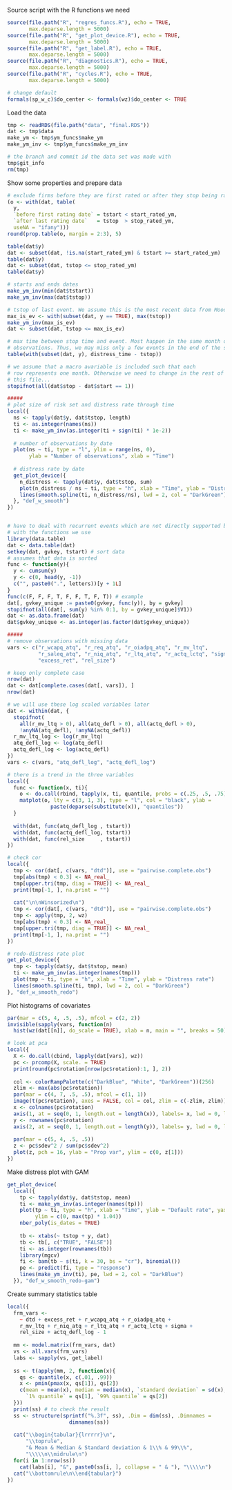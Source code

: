 <!-- the file assumes that you have defined list `fs` with the path to the
     data -->

Source script with the R functions we need 

<div class="hideable">

```{r source_r_funcs}
source(file.path("R", "regres_funcs.R"), echo = TRUE, 
       max.deparse.length = 5000)
source(file.path("R", "get_plot_device.R"), echo = TRUE, 
       max.deparse.length = 5000)
source(file.path("R", "get_label.R"), echo = TRUE, 
       max.deparse.length = 5000)
source(file.path("R", "diagnostics.R"), echo = TRUE, 
       max.deparse.length = 5000)
source(file.path("R", "cycles.R"), echo = TRUE, 
       max.deparse.length = 5000)

# change default
formals(sp_w_c)$do_center <- formals(wz)$do_center <- TRUE
```

</div>

Load the data

```{r load_dat}
tmp <- readRDS(file.path("data", "final.RDS"))
dat <- tmp$data
make_ym <- tmp$ym_funcs$make_ym
make_ym_inv <- tmp$ym_funcs$make_ym_inv

# the branch and commit id the data set was made with 
tmp$git_info
rm(tmp)
```

Show some properties and prepare data

<div class="hideable">

```{r show_prop}
# exclude firms before they are first rated or after they stop being rated
(o <- with(dat, table(
  y,
  `before first rating date` = tstart < start_rated_ym, 
  `after last rating date`   = tstop  > stop_rated_ym,
  useNA = "ifany")))
round(prop.table(o, margin = 2:3), 5)

table(dat$y)
dat <- subset(dat, !is.na(start_rated_ym) & tstart >= start_rated_ym)
table(dat$y)
dat <- subset(dat, tstop <= stop_rated_ym) 
table(dat$y)

# starts and ends dates
make_ym_inv(min(dat$tstart))
make_ym_inv(max(dat$tstop))

# tstop of last event. We assume this is the most recent data from Moodys
max_is_ev <- with(subset(dat, y == TRUE), max(tstop))
make_ym_inv(max_is_ev)
dat <- subset(dat, tstop <= max_is_ev)

# max time between stop time and event. Most happen in the same month of the
# observations. Thus, we may miss only a few events in the end of the sample
table(with(subset(dat, y), distress_time - tstop))

# we assume that a macro avariable is included such that each 
# row represents one month. Otherwise we need to change in the rest of 
# this file...
stopifnot(all(dat$stop - dat$start == 1))

#####
# plot size of risk set and distress rate through time
local({
  ns <- tapply(dat$y, dat$tstop, length)
  ti <- as.integer(names(ns))
  ti <- make_ym_inv(as.integer(ti + sign(ti) * 1e-2))
  
  # number of observations by date
  plot(ns ~ ti, type = "l", ylim = range(ns, 0), 
       ylab = "Number of observations", xlab = "Time")
  
  # distress rate by date
  get_plot_device({
    n_distress <- tapply(dat$y, dat$tstop, sum)
    plot(n_distress / ns ~ ti, type = "h", xlab = "Time", ylab = "Distress rate")
    lines(smooth.spline(ti, n_distress/ns), lwd = 2, col = "DarkGreen")
  }, "def_w_smooth")
})


# have to deal with recurrent events which are not directly supported by 
# with the functions we use
library(data.table)
dat <- data.table(dat)
setkey(dat, gvkey, tstart) # sort data
# assumes that data is sorted
func <- function(y){
  y <- cumsum(y)
  y <- c(0, head(y, -1))
  c("", paste0(".", letters))[y + 1L]
}
func(c(F, F, F, T, F, F, T, F, T)) # example
dat[, gvkey_unique := paste0(gvkey, func(y)), by = gvkey]
stopifnot(all(dat[, sum(y) %in% 0:1, by = gvkey_unique]$V1))
dat <- as.data.frame(dat)
dat$gvkey_unique <- as.integer(as.factor(dat$gvkey_unique))

#####
# remove observations with missing data
vars <- c("r_wcapq_atq", "r_req_atq", "r_oiadpq_atq", "r_mv_ltq",
          "r_saleq_atq", "r_niq_atq", "r_ltq_atq", "r_actq_lctq", "sigma",
          "excess_ret", "rel_size")

# keep only complete case
nrow(dat)
dat <- dat[complete.cases(dat[, vars]), ]
nrow(dat)

# we will use these log scaled variables later
dat <- within(dat, {
  stopifnot(
    all(r_mv_ltq > 0), all(atq_defl > 0), all(actq_defl > 0), 
    !anyNA(atq_defl), !anyNA(actq_defl))
  r_mv_ltq_log <- log(r_mv_ltq)
  atq_defl_log <- log(atq_defl) 
  actq_defl_log <- log(actq_defl)
})
vars <- c(vars, "atq_defl_log", "actq_defl_log")

# there is a trend in the three variables 
local({
  func <- function(x, ti){
    o <- do.call(rbind, tapply(x, ti, quantile, probs = c(.25, .5, .75)))
    matplot(o, lty = c(3, 1, 3), type = "l", col = "black", ylab = 
              paste(deparse(substitute(x)), "quantiles"))
  }
  
  with(dat, func(atq_defl_log , tstart))
  with(dat, func(actq_defl_log, tstart))
  with(dat, func(rel_size     , tstart))
})

# check cor
local({
  tmp <- cor(dat[, c(vars, "dtd")], use = "pairwise.complete.obs")
  tmp[abs(tmp) < 0.3] <- NA_real_
  tmp[upper.tri(tmp, diag = TRUE)] <- NA_real_
  print(tmp[-1, ], na.print = "")
  
  cat("\n\nWinsorized\n")
  tmp <- cor(dat[, c(vars, "dtd")], use = "pairwise.complete.obs")
  tmp <- apply(tmp, 2, wz)
  tmp[abs(tmp) < 0.3] <- NA_real_
  tmp[upper.tri(tmp, diag = TRUE)] <- NA_real_
  print(tmp[-1, ], na.print = "")
})

# redo-distress rate plot 
get_plot_device({
  tmp <- tapply(dat$y, dat$tstop, mean)
  ti <- make_ym_inv(as.integer(names(tmp)))
  plot(tmp ~ ti, type = "h", xlab = "Time", ylab = "Distress rate")
  lines(smooth.spline(ti, tmp), lwd = 2, col = "DarkGreen")
}, "def_w_smooth_redo")
```

Plot histograms of covariates

```{r cov_hist}
par(mar = c(5, 4, .5, .5), mfcol = c(2, 2))
invisible(sapply(vars, function(n)
  hist(wz(dat[[n]], do_scale = TRUE), xlab = n, main = "", breaks = 50)))

# look at pca
local({
  X <- do.call(cbind, lapply(dat[vars], wz))
  pc <- prcomp(X, scale. = TRUE)
  print(round(pc$rotation[nrow(pc$rotation):1, ], 2))
  
  col <- colorRampPalette(c("DarkBlue", "White", "DarkGreen"))(256)
  zlim <- max(abs(pc$rotation))
  par(mar = c(4, 7, .5, .5), mfcol = c(1, 1))
  image(t(pc$rotation), axes = FALSE, col = col, zlim = c(-zlim, zlim))
  x <- colnames(pc$rotation)
  axis(1, at = seq(0, 1, length.out = length(x)), labels= x, lwd = 0, las = 2)
  y <- rownames(pc$rotation)
  axis(2, at = seq(0, 1, length.out = length(y)), labels= y, lwd = 0, las = 1)
  
  par(mar = c(5, 4, .5, .5))
  z <- pc$sdev^2 / sum(pc$sdev^2)
  plot(z, pch = 16, ylab = "Prop var", ylim = c(0, z[1]))
})
```

Make distress plot with GAM

```{r distress_plot_gam, cache = 1}
get_plot_device(
  local({
    tp <- tapply(dat$y, dat$tstop, mean)
    ti <- make_ym_inv(as.integer(names(tp)))
    plot(tp ~ ti, type = "h", xlab = "Time", ylab = "Default rate", yaxs = "i", 
         ylim = c(0, max(tp) * 1.04))
    nber_poly(is_dates = TRUE)
    
    tb <- xtabs(~ tstop + y, dat)
    tb <- tb[, c("TRUE", "FALSE")]
    ti <- as.integer(rownames(tb))
    library(mgcv)
    fi <- bam(tb ~ s(ti, k = 30, bs = "cr"), binomial())
    pe <- predict(fi, type = "response")
    lines(make_ym_inv(ti), pe, lwd = 2, col = "DarkBlue")
  }), "def_w_smooth_redo-gam") 
```

</div>

Create summary statistics table

<div class="hideable">

```{r sum_stats}
local({
  frm_vars <- 
    ~ dtd + excess_ret + r_wcapq_atq + r_oiadpq_atq + 
    r_mv_ltq + r_niq_atq + r_ltq_atq + r_actq_lctq + sigma + 
    rel_size + actq_defl_log - 1
  
  mm <- model.matrix(frm_vars, dat)
  vs <- all.vars(frm_vars)
  labs <- sapply(vs, get_label)
  
  ss <- t(apply(mm, 2, function(x){
    qs <- quantile(x, c(.01, .99))
    x <- pmin(pmax(x, qs[1]), qs[2])
    c(mean = mean(x), median = median(x), `standard deviation` = sd(x),  
      `1% quantile` = qs[1], `99% quantile` = qs[2])
  }))
  print(ss) # to check the result
  ss <- structure(sprintf("%.3f", ss), .Dim = dim(ss), .Dimnames = 
                    dimnames(ss))
  
  cat("\\begin{tabular}{lrrrrr}\n",
      "\\toprule",
      "& Mean & Median & Standard deviation & 1\\% & 99\\%",
      "\\\\\n\\midrule\n")
  for(i in 1:nrow(ss))
    cat(labs[i], "&", paste0(ss[i, ], collapse = " & "), "\\\\\n")
  cat("\\bottomrule\n\\end{tabular}")
})
```

</div>